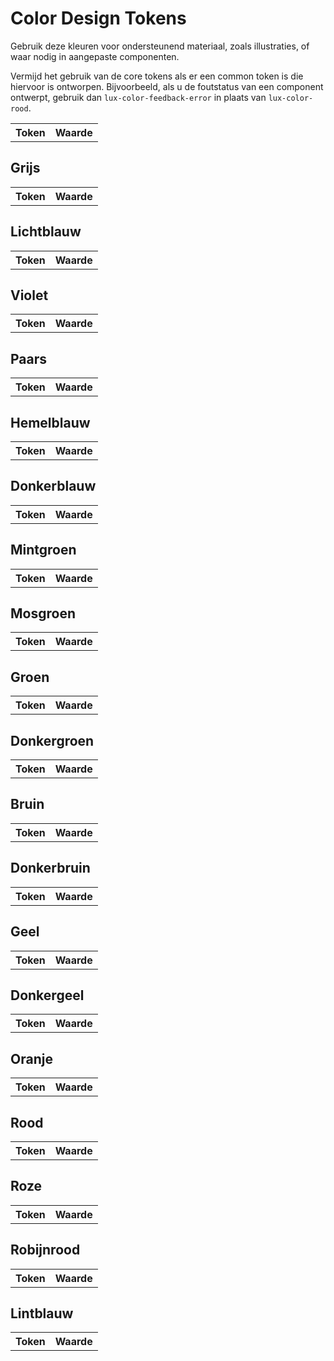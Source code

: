
<Meta title="Design Tokens/Niveaus/Core/Kleuren" />

# Color Design Tokens

Gebruik deze kleuren voor ondersteunend materiaal, zoals illustraties, of waar nodig in aangepaste componenten.

Vermijd het gebruik van de core tokens als er een common token is die hiervoor is ontworpen. Bijvoorbeeld, als u de foutstatus van een component ontwerpt, gebruik dan `lux-color-feedback-error` in plaats van `lux-color-rood`.

<section className="lux-theme--logius-light">
  <table>
    <thead>
      <tr>
        <th>Token</th>
        <th>Waarde</th>
      </tr>
    </thead>
    <tbody>
      <tr>
        <DesignTokenColorPreview token="lux.color.zwart" />
      </tr>
      <tr>
        <DesignTokenColorPreview token="lux.color.wit" />
      </tr>
      <tr>
        <DesignTokenColorPreview token="lux.color.none" />
      </tr>
    </tbody>
  </table>

## Grijs

<table>
  <thead>
    <tr>
      <th>Token</th>
      <th>Waarde</th>
    </tr>
  </thead>
  <tbody>
    <tr>
      <DesignTokenColorPreview token="lux.color.grijs.100" />
    </tr>
    <tr>
      <DesignTokenColorPreview token="lux.color.grijs.200" />
    </tr>
    <tr>
      <DesignTokenColorPreview token="lux.color.grijs.300" />
    </tr>
    <tr>
      <DesignTokenColorPreview token="lux.color.grijs.400" />
    </tr>
    <tr>
      <DesignTokenColorPreview token="lux.color.grijs.500" />
    </tr>
    <tr>
      <DesignTokenColorPreview token="lux.color.grijs.600" />
    </tr>
    <tr>
      <DesignTokenColorPreview token="lux.color.grijs.700" />
    </tr>
    <tr>
      <DesignTokenColorPreview token="lux.color.grijs.800" />
    </tr>
    <tr>
      <DesignTokenColorPreview token="lux.color.grijs.900" />
    </tr>
  </tbody>
</table>

## Lichtblauw

<table>
  <thead>
    <tr>
      <th>Token</th>
      <th>Waarde</th>
    </tr>
  </thead>
  <tbody>
    <tr>
      <DesignTokenColorPreview token="lux.color.lichtblauw.50" />
    </tr>
    <tr>
      <DesignTokenColorPreview token="lux.color.lichtblauw.100" />
    </tr>
    <tr>
      <DesignTokenColorPreview token="lux.color.lichtblauw.200" />
    </tr>
    <tr>
      <DesignTokenColorPreview token="lux.color.lichtblauw.300" />
    </tr>
    <tr>
      <DesignTokenColorPreview token="lux.color.lichtblauw.400" />
    </tr>
    <tr>
      <DesignTokenColorPreview token="lux.color.lichtblauw.500" />
    </tr>
  </tbody>
</table>

## Violet

<table>
  <thead>
    <tr>
      <th>Token</th>
      <th>Waarde</th>
    </tr>
  </thead>
  <tbody>
    <tr>
      <DesignTokenColorPreview token="lux.color.violet.50" />
    </tr>
    <tr>
      <DesignTokenColorPreview token="lux.color.violet.100" />
    </tr>
    <tr>
      <DesignTokenColorPreview token="lux.color.violet.200" />
    </tr>
    <tr>
      <DesignTokenColorPreview token="lux.color.violet.300" />
    </tr>
    <tr>
      <DesignTokenColorPreview token="lux.color.violet.400" />
    </tr>
    <tr>
      <DesignTokenColorPreview token="lux.color.violet.500" />
    </tr>
    <tr>
      <DesignTokenColorPreview token="lux.color.violet.700" />
    </tr>
  </tbody>
</table>

## Paars

<table>
  <thead>
    <tr>
      <th>Token</th>
      <th>Waarde</th>
    </tr>
  </thead>
  <tbody>
    <tr>
      <DesignTokenColorPreview token="lux.color.paars.50" />
    </tr>
    <tr>
      <DesignTokenColorPreview token="lux.color.paars.100" />
    </tr>
    <tr>
      <DesignTokenColorPreview token="lux.color.paars.200" />
    </tr>
    <tr>
      <DesignTokenColorPreview token="lux.color.paars.300" />
    </tr>
    <tr>
      <DesignTokenColorPreview token="lux.color.paars.400" />
    </tr>
    <tr>
      <DesignTokenColorPreview token="lux.color.paars.500" />
    </tr>
  </tbody>
</table>

## Hemelblauw

<table>
  <thead>
    <tr>
      <th>Token</th>
      <th>Waarde</th>
    </tr>
  </thead>
  <tbody>
    <tr>
      <DesignTokenColorPreview token="lux.color.hemelblauw.50" />
    </tr>
    <tr>
      <DesignTokenColorPreview token="lux.color.hemelblauw.100" />
    </tr>
    <tr>
      <DesignTokenColorPreview token="lux.color.hemelblauw.200" />
    </tr>
    <tr>
      <DesignTokenColorPreview token="lux.color.hemelblauw.300" />
    </tr>
    <tr>
      <DesignTokenColorPreview token="lux.color.hemelblauw.400" />
    </tr>
    <tr>
      <DesignTokenColorPreview token="lux.color.hemelblauw.500" />
    </tr>
    <tr>
      <DesignTokenColorPreview token="lux.color.hemelblauw.700" />
    </tr>
  </tbody>
</table>

## Donkerblauw

<table>
  <thead>
    <tr>
      <th>Token</th>
      <th>Waarde</th>
    </tr>
  </thead>
  <tbody>
    <tr>
      <DesignTokenColorPreview token="lux.color.donkerblauw.50" />
    </tr>
    <tr>
      <DesignTokenColorPreview token="lux.color.donkerblauw.100" />
    </tr>
    <tr>
      <DesignTokenColorPreview token="lux.color.donkerblauw.200" />
    </tr>
    <tr>
      <DesignTokenColorPreview token="lux.color.donkerblauw.300" />
    </tr>
    <tr>
      <DesignTokenColorPreview token="lux.color.donkerblauw.400" />
    </tr>
    <tr>
      <DesignTokenColorPreview token="lux.color.donkerblauw.500" />
    </tr>
    <tr>
      <DesignTokenColorPreview token="lux.color.donkerblauw.700" />
    </tr>
  </tbody>
</table>

## Mintgroen

<table>
  <thead>
    <tr>
      <th>Token</th>
      <th>Waarde</th>
    </tr>
  </thead>
  <tbody>
    <tr>
      <DesignTokenColorPreview token="lux.color.mintgroen.50" />
    </tr>
    <tr>
      <DesignTokenColorPreview token="lux.color.mintgroen.100" />
    </tr>
    <tr>
      <DesignTokenColorPreview token="lux.color.mintgroen.200" />
    </tr>
    <tr>
      <DesignTokenColorPreview token="lux.color.mintgroen.300" />
    </tr>
    <tr>
      <DesignTokenColorPreview token="lux.color.mintgroen.400" />
    </tr>
    <tr>
      <DesignTokenColorPreview token="lux.color.mintgroen.500" />
    </tr>
  </tbody>
</table>

## Mosgroen

<table>
  <thead>
    <tr>
      <th>Token</th>
      <th>Waarde</th>
    </tr>
  </thead>
  <tbody>
    <tr>
      <DesignTokenColorPreview token="lux.color.mosgroen.50" />
    </tr>
    <tr>
      <DesignTokenColorPreview token="lux.color.mosgroen.100" />
    </tr>
    <tr>
      <DesignTokenColorPreview token="lux.color.mosgroen.200" />
    </tr>
    <tr>
      <DesignTokenColorPreview token="lux.color.mosgroen.300" />
    </tr>
    <tr>
      <DesignTokenColorPreview token="lux.color.mosgroen.400" />
    </tr>
    <tr>
      <DesignTokenColorPreview token="lux.color.mosgroen.500" />
    </tr>
  </tbody>
</table>

## Groen

<table>
  <thead>
    <tr>
      <th>Token</th>
      <th>Waarde</th>
    </tr>
  </thead>
  <tbody>
    <tr>
      <DesignTokenColorPreview token="lux.color.groen.50" />
    </tr>
    <tr>
      <DesignTokenColorPreview token="lux.color.groen.100" />
    </tr>
    <tr>
      <DesignTokenColorPreview token="lux.color.groen.200" />
    </tr>
    <tr>
      <DesignTokenColorPreview token="lux.color.groen.300" />
    </tr>
    <tr>
      <DesignTokenColorPreview token="lux.color.groen.400" />
    </tr>
    <tr>
      <DesignTokenColorPreview token="lux.color.groen.500" />
    </tr>
    <tr>
      <DesignTokenColorPreview token="lux.color.groen.700" />
    </tr>
  </tbody>
</table>

## Donkergroen

<table>
  <thead>
    <tr>
      <th>Token</th>
      <th>Waarde</th>
    </tr>
  </thead>
  <tbody>
    <tr>
      <DesignTokenColorPreview token="lux.color.donkergroen.50" />
    </tr>
    <tr>
      <DesignTokenColorPreview token="lux.color.donkergroen.100" />
    </tr>
    <tr>
      <DesignTokenColorPreview token="lux.color.donkergroen.200" />
    </tr>
    <tr>
      <DesignTokenColorPreview token="lux.color.donkergroen.300" />
    </tr>
    <tr>
      <DesignTokenColorPreview token="lux.color.donkergroen.400" />
    </tr>
    <tr>
      <DesignTokenColorPreview token="lux.color.donkergroen.500" />
    </tr>
  </tbody>
</table>

## Bruin

<table>
  <thead>
    <tr>
      <th>Token</th>
      <th>Waarde</th>
    </tr>
  </thead>
  <tbody>
    <tr>
      <DesignTokenColorPreview token="lux.color.bruin.50" />
    </tr>
    <tr>
      <DesignTokenColorPreview token="lux.color.bruin.100" />
    </tr>
    <tr>
      <DesignTokenColorPreview token="lux.color.bruin.200" />
    </tr>
    <tr>
      <DesignTokenColorPreview token="lux.color.bruin.300" />
    </tr>
    <tr>
      <DesignTokenColorPreview token="lux.color.bruin.400" />
    </tr>
    <tr>
      <DesignTokenColorPreview token="lux.color.bruin.500" />
    </tr>
  </tbody>
</table>

## Donkerbruin

<table>
  <thead>
    <tr>
      <th>Token</th>
      <th>Waarde</th>
    </tr>
  </thead>
  <tbody>
    <tr>
      <DesignTokenColorPreview token="lux.color.donkerbruin.50" />
    </tr>
    <tr>
      <DesignTokenColorPreview token="lux.color.donkerbruin.100" />
    </tr>
    <tr>
      <DesignTokenColorPreview token="lux.color.donkerbruin.200" />
    </tr>
    <tr>
      <DesignTokenColorPreview token="lux.color.donkerbruin.300" />
    </tr>
    <tr>
      <DesignTokenColorPreview token="lux.color.donkerbruin.400" />
    </tr>
    <tr>
      <DesignTokenColorPreview token="lux.color.donkerbruin.500" />
    </tr>
  </tbody>
</table>

## Geel

<table>
  <thead>
    <tr>
      <th>Token</th>
      <th>Waarde</th>
    </tr>
  </thead>
  <tbody>
    <tr>
      <DesignTokenColorPreview token="lux.color.geel.50" />
    </tr>
    <tr>
      <DesignTokenColorPreview token="lux.color.geel.100" />
    </tr>
    <tr>
      <DesignTokenColorPreview token="lux.color.geel.200" />
    </tr>
    <tr>
      <DesignTokenColorPreview token="lux.color.geel.300" />
    </tr>
    <tr>
      <DesignTokenColorPreview token="lux.color.geel.400" />
    </tr>
    <tr>
      <DesignTokenColorPreview token="lux.color.geel.500" />
    </tr>
  </tbody>
</table>

## Donkergeel

<table>
  <thead>
    <tr>
      <th>Token</th>
      <th>Waarde</th>
    </tr>
  </thead>
  <tbody>
    <tr>
      <DesignTokenColorPreview token="lux.color.donkergeel.50" />
    </tr>
    <tr>
      <DesignTokenColorPreview token="lux.color.donkergeel.100" />
    </tr>
    <tr>
      <DesignTokenColorPreview token="lux.color.donkergeel.200" />
    </tr>
    <tr>
      <DesignTokenColorPreview token="lux.color.donkergeel.300" />
    </tr>
    <tr>
      <DesignTokenColorPreview token="lux.color.donkergeel.400" />
    </tr>
    <tr>
      <DesignTokenColorPreview token="lux.color.donkergeel.500" />
    </tr>
    <tr>
      <DesignTokenColorPreview token="lux.color.donkergeel.700" />
    </tr>
  </tbody>
</table>

## Oranje

<table>
  <thead>
    <tr>
      <th>Token</th>
      <th>Waarde</th>
    </tr>
  </thead>
  <tbody>
    <tr>
      <DesignTokenColorPreview token="lux.color.oranje.50" />
    </tr>
    <tr>
      <DesignTokenColorPreview token="lux.color.oranje.100" />
    </tr>
    <tr>
      <DesignTokenColorPreview token="lux.color.oranje.200" />
    </tr>
    <tr>
      <DesignTokenColorPreview token="lux.color.oranje.300" />
    </tr>
    <tr>
      <DesignTokenColorPreview token="lux.color.oranje.400" />
    </tr>
    <tr>
      <DesignTokenColorPreview token="lux.color.oranje.500" />
    </tr>
    <tr>
      <DesignTokenColorPreview token="lux.color.oranje.700" />
    </tr>
  </tbody>
</table>

## Rood

<table>
  <thead>
    <tr>
      <th>Token</th>
      <th>Waarde</th>
    </tr>
  </thead>
  <tbody>
    <tr>
      <DesignTokenColorPreview token="lux.color.rood.50" />
    </tr>
    <tr>
      <DesignTokenColorPreview token="lux.color.rood.100" />
    </tr>
    <tr>
      <DesignTokenColorPreview token="lux.color.rood.200" />
    </tr>
    <tr>
      <DesignTokenColorPreview token="lux.color.rood.300" />
    </tr>
    <tr>
      <DesignTokenColorPreview token="lux.color.rood.400" />
    </tr>
    <tr>
      <DesignTokenColorPreview token="lux.color.rood.500" />
    </tr>
    <tr>
      <DesignTokenColorPreview token="lux.color.rood.700" />
    </tr>
  </tbody>
</table>

## Roze

<table>
  <thead>
    <tr>
      <th>Token</th>
      <th>Waarde</th>
    </tr>
  </thead>
  <tbody>
    <tr>
      <DesignTokenColorPreview token="lux.color.roze.50" />
    </tr>
    <tr>
      <DesignTokenColorPreview token="lux.color.roze.100" />
    </tr>
    <tr>
      <DesignTokenColorPreview token="lux.color.roze.200" />
    </tr>
    <tr>
      <DesignTokenColorPreview token="lux.color.roze.300" />
    </tr>
    <tr>
      <DesignTokenColorPreview token="lux.color.roze.400" />
    </tr>
    <tr>
      <DesignTokenColorPreview token="lux.color.roze.500" />
    </tr>
  </tbody>
</table>

## Robijnrood

<table>
  <thead>
    <tr>
      <th>Token</th>
      <th>Waarde</th>
    </tr>
  </thead>
  <tbody>
    <tr>
      <DesignTokenColorPreview token="lux.color.robijnrood.50" />
    </tr>
    <tr>
      <DesignTokenColorPreview token="lux.color.robijnrood.100" />
    </tr>
    <tr>
      <DesignTokenColorPreview token="lux.color.robijnrood.200" />
    </tr>
    <tr>
      <DesignTokenColorPreview token="lux.color.robijnrood.300" />
    </tr>
    <tr>
      <DesignTokenColorPreview token="lux.color.robijnrood.400" />
    </tr>
    <tr>
      <DesignTokenColorPreview token="lux.color.robijnrood.500" />
    </tr>
  </tbody>
</table>

## Lintblauw

  <table>
    <thead>
      <tr>
        <th>Token</th>
        <th>Waarde</th>
      </tr>
    </thead>
    <tbody>
      <tr>
        <DesignTokenColorPreview token="lux.color.lintblauw.50" />
      </tr>
      <tr>
        <DesignTokenColorPreview token="lux.color.lintblauw.100" />
      </tr>
      <tr>
        <DesignTokenColorPreview token="lux.color.lintblauw.200" />
      </tr>
      <tr>
        <DesignTokenColorPreview token="lux.color.lintblauw.300" />
      </tr>
      <tr>
        <DesignTokenColorPreview token="lux.color.lintblauw.400" />
      </tr>
      <tr>
        <DesignTokenColorPreview token="lux.color.lintblauw.500" />
      </tr>
    </tbody>
  </table>
</section>
